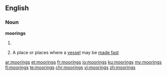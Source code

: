 ==English==

===Noun===
'''moorings'''

# {{plural of|mooring}}
# {{context|nautical|lang=en}} A place or places where a [[vessel]] may be [[made fast]]

[[ar:moorings]]
[[et:moorings]]
[[fr:moorings]]
[[io:moorings]]
[[ku:moorings]]
[[my:moorings]]
[[fi:moorings]]
[[te:moorings]]
[[chr:moorings]]
[[vi:moorings]]
[[zh:moorings]]